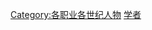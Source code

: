 {{Commons category|Scientists by century}}

[[Category:各职业各世纪人物|Category:各职业各世纪人物]]
[[Category:学者|]]